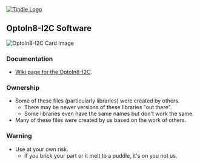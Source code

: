 <a href="https://www.tindie.com/products/land_boards/eight-optically-isolated-inputs-card-optoin8-i2c/?pt=ac_prod_search" ><img src="http://land-boards.com/blwiki/images/e/eb/Tindie-larges-v2.png" alt="Tindie Logo"></img></a>

== OptoIn8-I2C Software ==

<img src="http://land-boards.com/blwiki/images/2/26/OptoIn8-I2C-X3-CCA-5453-640px.jpg" alt="OptoIn8-I2C Card Image"></img>

=== Documentation ===

*[http://land-boards.com/wiki/index.php?title=OptoIn8-I2C Wiki page for the OptoIn8-I2C].

=== Ownership ===

* Some of these files (particularly libraries) were created by others.
** There may be newer versions of these libraries "out there".
** Some libraries even have the same names but don't work the same.
* Many of these files were created by us based on the work of others.

=== Warning ===

* Use at your own risk.
** If you brick your part or it melt to a puddle, it's on you not us.
